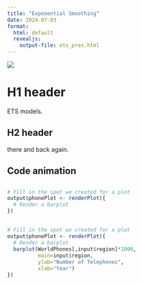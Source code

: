 ```yaml
---
title: "Exponential Smoothing"
date: 2024-07-03
format: 
  html: default
  revealjs:
    output-file: ets_pres.html
---
```


![](../../images/under_construction.jpg)

# H1 header

ETS models.

## H2 header

there and back again.

## Code animation

## {auto-animate="true"}

```r
# Fill in the spot we created for a plot
output$phonePlot <- renderPlot({
  # Render a barplot
})
```

## {auto-animate=true}

```r
# Fill in the spot we created for a plot
output$phonePlot <- renderPlot({
  # Render a barplot
  barplot(WorldPhones[,input$region]*1000, 
          main=input$region,
          ylab="Number of Telephones",
          xlab="Year")
})
```